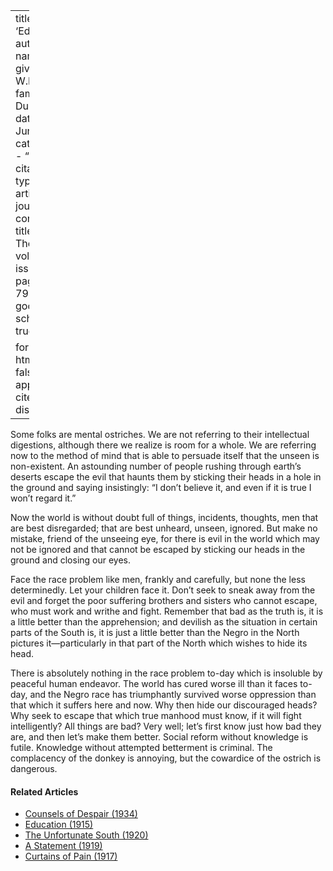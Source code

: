 
---
title: 'Education'
author:
  - name:
      given: W.E.B.
      family: Du Bois
date: Jun. 1913
categories: 
  - ""
citation: 
  type: article-journal
  container-title: The Crisis
  volume: 6
  issue: 2
  page: 78-79
google-scholar: true

format:
  html:
    toc: false
    appendix-cite-as: display
---



Some folks are mental ostriches. We are not referring to their intellectual digestions, although there we realize is room for a whole. We are referring now to the method of mind that is able to persuade itself that the unseen is non-existent. An astounding number of people rushing through earth's deserts escape the evil that haunts them by sticking their heads in a hole in the ground and saying insistingly: "I don't believe it, and even if it is true I won't regard it."

Now the world is without doubt full of things, incidents, thoughts, men that are best disregarded; that are best unheard, unseen, ignored. But make no mistake, friend of the unseeing eye, for there is evil in the world which may not be ignored and that cannot be escaped by sticking our heads in the ground and closing our eyes. 

Face the race problem like men, frankly and carefully, but none the less determinedly. Let your children face it. Don't seek to sneak away from the evil and forget the poor suffering brothers and sisters who cannot escape, who must work and writhe and fight. Remember that bad as the truth is, it is a little better than the apprehension; and devilish as the situation in certain parts of the South is, it is just a little better than the Negro in the North pictures it---particularly in that part of the North which wishes to hide its head. 

There is absolutely nothing in the race problem to-day which is insoluble by peaceful human endeavor. The world has cured worse ill than it faces to-day, and the Negro race has triumphantly survived worse oppression than that which it suffers here and now. Why then hide our discouraged heads? Why seek to escape that which true manhood must know, if it will fight intelligently? All things are bad? Very well; let's first know just how bad they are, and then let's make them better. Social reform without knowledge is futile. Knowledge without attempted betterment is criminal. The complacency of the donkey is annoying, but the cowardice of the ostrich is dangerous. 

<!-- Similar articles start here -->
<div  class="clear-wrap"></div>

#### Related Articles

* [Counsels of Despair (1934)](/Volumes/41/06/counsels_of_despair.html)
* [Education (1915)](/Volumes/10/03/education.html)
* [The Unfortunate South (1920)](/Volumes/19/04/unfortunate_south.html)
* [A Statement (1919)](/Volumes/19/01/statement.html)
* [Curtains of Pain (1917)](/Volumes/13/04/curtains_of_pain.html)

<!-- Similar articles end here -->